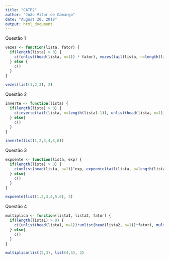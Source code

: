 ```yaml
---
title: "CATP2"
author: "João Vitor de Camargo"
date: "August 20, 2018"
output: html_document
---
```


Questão 1
```r
vezes <- function(lista, fator) {
  if(length(lista) > 0) {
    c((unlist(head(lista, n=1)) * fator), vezes(tail(lista, n=length(lista)-1), fator))
  } else {
    c()
  }
}

vezes(list(1,2,3), 2)
```

Questão 2
```r
inverte <- function(lista) {
  if(length(lista) > 0) {
    c(inverte(tail(lista, n=length(lista)-1)), unlist(head(lista, n=1)))
  } else{
    c()
  }
}

inverte(list(1,2,3,4,5,6))
```

Questão 3
```r
expoente <- function(lista, exp) {
  if(length(lista) > 0) {
    c(unlist(head(lista, n=1))^exp, expoente(tail(lista, n=length(lista)-1), exp))
  } else{
    c()
  }
}

expoente(list(1,2,3,4,5,6), 2)
```

Questão 4
```r
multiplica <- function(lista1, lista2, fator) {
  if(length(lista1) > 0) {
    c((unlist(head(lista1, n=1))*unlist(head(lista2, n=1))*fator), multiplica(tail(lista1, n=length(lista1)-1), tail(lista2, n=length(lista2)-1), fator))
  } else{
    c()
  }
}

multiplica(list(2,3), list(4,5), 2)
```